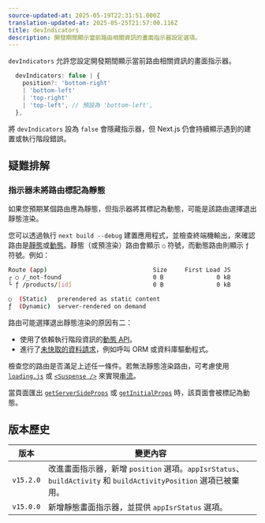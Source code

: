 ```yaml
---
source-updated-at: 2025-05-19T22:31:51.000Z
translation-updated-at: 2025-05-25T21:57:00.116Z
title: devIndicators
description: 開發期間顯示當前路由相關資訊的畫面指示器設定選項。
---
```


`devIndicators` 允許您設定開發期間顯示當前路由相關資訊的畫面指示器。

```ts filename="Types"
  devIndicators: false | {
    position?: 'bottom-right'
    | 'bottom-left'
    | 'top-right'
    | 'top-left', // 預設為 'bottom-left',
  },
```

將 `devIndicators` 設為 `false` 會隱藏指示器，但 Next.js 仍會持續顯示遇到的建置或執行階段錯誤。

## 疑難排解

### 指示器未將路由標記為靜態

如果您預期某個路由應為靜態，但指示器將其標記為動態，可能是該路由選擇退出靜態渲染。

您可以透過執行 `next build --debug` 建置應用程式，並檢查終端機輸出，來確認路由是[靜態](/docs/app/getting-started/partial-prerendering#static-rendering)或[動態](/docs/app/getting-started/partial-prerendering#dynamic-rendering)。靜態（或預渲染）路由會顯示 `○` 符號，而動態路由則顯示 `ƒ` 符號。例如：

```bash filename="Build Output"
Route (app)                              Size     First Load JS
┌ ○ /_not-found                          0 B               0 kB
└ ƒ /products/[id]                       0 B               0 kB

○  (Static)   prerendered as static content
ƒ  (Dynamic)  server-rendered on demand
```

<AppOnly>

路由可能選擇退出靜態渲染的原因有二：

- 使用了依賴執行階段資訊的[動態 API](/docs/app/getting-started/partial-prerendering#dynamic-rendering)。
- 進行了[未快取的資料請求](/docs/app/building-your-application/data-fetching/fetching)，例如呼叫 ORM 或資料庫驅動程式。

檢查您的路由是否滿足上述任一條件。若無法靜態渲染路由，可考慮使用 [`loading.js`](/docs/app/api-reference/file-conventions/loading) 或 [`<Suspense />`](https://react.dev/reference/react/Suspense) 來實現[串流](/docs/app/building-your-application/routing/loading-ui-and-streaming#what-is-streaming)。

</AppOnly>

<PagesOnly>

當頁面匯出 [`getServerSideProps`](/docs/pages/building-your-application/data-fetching/get-server-side-props) 或 [`getInitialProps`](/docs/pages/api-reference/functions/get-initial-props) 時，該頁面會被標記為動態。

</PagesOnly>

## 版本歷史

| 版本       | 變更內容                                                                                                                                             |
| ---------- | --------------------------------------------------------------------------------------------------------------------------------------------------- |
| `v15.2.0`  | 改進畫面指示器，新增 `position` 選項。`appIsrStatus`、`buildActivity` 和 `buildActivityPosition` 選項已被棄用。                                     |
| `v15.0.0`  | 新增靜態畫面指示器，並提供 `appIsrStatus` 選項。                                                                                                    |